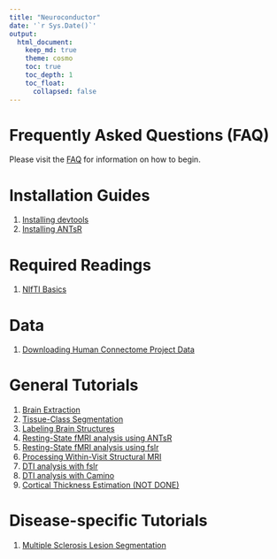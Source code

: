 ```yaml
---
title: "Neuroconductor"
date: '`r Sys.Date()`'
output: 
  html_document:
    keep_md: true
    theme: cosmo
    toc: true
    toc_depth: 1
    toc_float:
      collapsed: false
---
```


# Frequently Asked Questions (FAQ)

Please visit the [FAQ](faq/index.html) for information on how to begin.

# Installation Guides {#install}

1. [Installing devtools](installing_devtools/index.html)
2. [Installing ANTsR](installing_ANTsR/index.html)

# Required Readings {#req}

1. [NIfTI Basics](nifti_basics/index.html)

# Data
1. [Downloading Human Connectome Project Data](hcp/index.html)

# General Tutorials {#tutorials}

1. [Brain Extraction](brain_extraction/index.html)
2. [Tissue-Class Segmentation](tissue_class_segmentation/index.html)
3. [Labeling Brain Structures](label_image/index.html)
4. [Resting-State fMRI analysis using ANTsR](fmri_analysis_ANTsR/index.html)
5. [Resting-State fMRI analysis using fslr](fmri_analysis_ANTsR/index.html)
6. [Processing Within-Visit Structural MRI](preprocess_mri_within/index.html)
7. [DTI analysis with fslr](DTI_analysis_fslr/index.html)
8. [DTI analysis with Camino](DTI_analysis_rcamino/index.html)
9. [Cortical Thickness Estimation (NOT DONE)](cortical_thickness/index.html)

# Disease-specific Tutorials

1. [Multiple Sclerosis Lesion Segmentation](ms_lesion/index.html)

